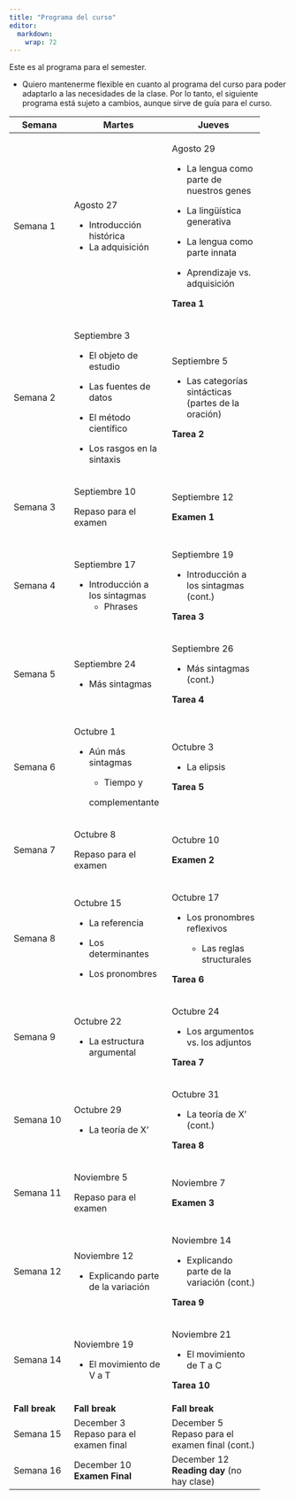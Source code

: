 ```yaml
---
title: "Programa del curso"
editor: 
  markdown: 
    wrap: 72
---
```


Este es al programa para el semester.

-   Quiero mantenerme flexible en cuanto al programa del curso para
    poder adaptarlo a las necesidades de la clase. Por lo tanto, el
    siguiente programa está sujeto a cambios, aunque sirve de guía para
    el curso.

+----------------+-----------------------+-----------------------+
| **Semana**     | **Martes**            | **Jueves**            |
+================+=======================+=======================+
| Semana 1       | Agosto 27             | Agosto 29             |
|                |                       |                       |
|                | -   Introducción      | -   La lengua como    |
|                |     histórica         |     parte de nuestros |
|                | -   La adquisición    |     genes             |
|                |                       |                       |
|                |                       | -   La lingüística    |
|                |                       |     generativa        |
|                |                       |                       |
|                |                       | -   La lengua como    |
|                |                       |     parte innata      |
|                |                       |                       |
|                |                       | -   Aprendizaje vs.   |
|                |                       |     adquisición       |
|                |                       |                       |
|                |                       | **Tarea 1**           |
+----------------+-----------------------+-----------------------+
| Semana 2       | Septiembre 3          | Septiembre 5          |
|                |                       |                       |
|                | -   El objeto de      | -   Las categorías    |
|                |     estudio           |     sintácticas       |
|                |                       |     (partes de la     |
|                | -   Las fuentes de    |     oración)          |
|                |     datos             |                       |
|                |                       | **Tarea 2**           |
|                | -   El método         |                       |
|                |     científico        |                       |
|                |                       |                       |
|                | -   Los rasgos en la  |                       |
|                |     sintaxis          |                       |
+----------------+-----------------------+-----------------------+
| Semana 3       | Septiembre 10         | Septiembre 12         |
|                |                       |                       |
|                | Repaso para el examen | **Examen 1**          |
+----------------+-----------------------+-----------------------+
| Semana 4       | Septiembre 17         | Septiembre 19         |
|                |                       |                       |
|                | -   Introducción a    | -   Introducción a    |
|                |     los sintagmas     |     los sintagmas     |
|                |     -   Phrases       |     (cont.)           |
|                |                       |                       |
|                |                       | **Tarea 3**           |
+----------------+-----------------------+-----------------------+
| Semana 5       | Septiembre 24         | Septiembre 26         |
|                |                       |                       |
|                | -   Más sintagmas     | -   Más sintagmas     |
|                |                       |     (cont.)           |
|                |                       |                       |
|                |                       | **Tarea 4**           |
+----------------+-----------------------+-----------------------+
| Semana 6       | Octubre 1             | Octubre 3             |
|                |                       |                       |
|                | -   Aún más sintagmas | -   La elipsis        |
|                |                       |                       |
|                |     -   Tiempo y      | **Tarea 5**           |
|                |                       |                       |
|                |        complementante |                       |
+----------------+-----------------------+-----------------------+
| Semana 7       | Octubre 8             | Octubre 10            |
|                |                       |                       |
|                | Repaso para el examen | **Examen 2**          |
+----------------+-----------------------+-----------------------+
| Semana 8       | Octubre 15            | Octubre 17            |
|                |                       |                       |
|                | -   La referencia     | -   Los pronombres    |
|                |                       |     reflexivos        |
|                | -   Los determinantes |                       |
|                |                       |     -   Las reglas    |
|                | -   Los pronombres    |         structurales  |
|                |                       |                       |
|                |                       | **Tarea 6**           |
+----------------+-----------------------+-----------------------+
| Semana 9       | Octubre 22            | Octubre 24            |
|                |                       |                       |
|                | -   La estructura     | -   Los argumentos    |
|                |     argumental\       |     vs. los adjuntos  |
|                |                       |                       |
|                |                       | **Tarea 7**           |
+----------------+-----------------------+-----------------------+
| Semana 10      | Octubre 29            | Octubre 31            |
|                |                       |                       |
|                | -   La teoría de X'\  | -   La teoría de X'   |
|                |                       |     (cont.)           |
|                |                       |                       |
|                |                       | **Tarea 8**           |
+----------------+-----------------------+-----------------------+
| Semana 11      | Noviembre 5           | Noviembre 7           |
|                |                       |                       |
|                | Repaso para el examen | **Examen 3**\         |
+----------------+-----------------------+-----------------------+
| Semana 12      | Noviembre 12          | Noviembre 14          |
|                |                       |                       |
|                | -   Explicando parte  | -   Explicando parte  |
|                |     de la variación\  |     de la variación   |
|                |                       |     (cont.)           |
|                |                       |                       |
|                |                       | **Tarea 9**           |
+----------------+-----------------------+-----------------------+
| Semana 14      | Noviembre 19          | Noviembre 21          |
|                |                       |                       |
|                | -   El movimiento de  | -   El movimiento de  |
|                |     V a T             |     T a C             |
|                |                       |                       |
|                |                       | **Tarea 10**          |
+----------------+-----------------------+-----------------------+
| **Fall break** | **Fall break**        | **Fall break**        |
+----------------+-----------------------+-----------------------+
| Semana 15      | December 3\           | December 5\           |
|                | Repaso para el examen | Repaso para el examen |
|                | final                 | final (cont.)         |
+----------------+-----------------------+-----------------------+
| Semana 16      | December 10\          | December 12\          |
|                | **Examen Final**      | **Reading day** (no   |
|                |                       | hay clase)            |
+----------------+-----------------------+-----------------------+
